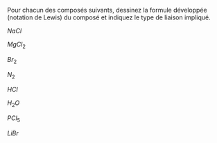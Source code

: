 :::::: {.Exercise data-latex=""}

Pour chacun des composés suivants, dessinez la formule développée (notation de Lewis) du composé et indiquez le type de liaison impliqué.

::: {.multicols data-latex="{4}"}

$NaCl$

$MgCl_2$

$Br_2$

$N_2$

:::

\vspace{\stretch{1}}

::: {.multicols data-latex="{4}"}

$HCl$

$H_2O$

$PCl_5$

$LiBr$

:::

\vspace{\stretch{1}}

::::::
